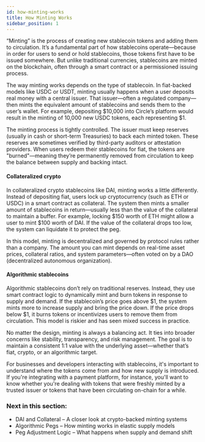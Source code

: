 ```yaml
---
id: how-minting-works
title: How Minting Works
sidebar_position: 1
---
```


“Minting” is the process of creating new stablecoin tokens and adding them to circulation. It’s a fundamental part of how stablecoins operate—because in order for users to send or hold stablecoins, those tokens first have to be issued somewhere. But unlike traditional currencies, stablecoins are minted on the blockchain, often through a smart contract or a permissioned issuing process.

The way minting works depends on the type of stablecoin. In fiat-backed models like USDC or USDT, minting usually happens when a user deposits real money with a central issuer. That issuer—often a regulated company—then mints the equivalent amount of stablecoins and sends them to the user’s wallet. For example, depositing $10,000 into Circle’s platform would result in the minting of 10,000 new USDC tokens, each representing $1.

The minting process is tightly controlled. The issuer must keep reserves (usually in cash or short-term Treasuries) to back each minted token. These reserves are sometimes verified by third-party auditors or attestation providers. When users redeem their stablecoins for fiat, the tokens are "burned"—meaning they’re permanently removed from circulation to keep the balance between supply and backing intact.

#### Collateralized crypto
In collateralized crypto stablecoins like DAI, minting works a little differently. Instead of depositing fiat, users lock up cryptocurrency (such as ETH or USDC) in a smart contract as collateral. The system then mints a smaller amount of stablecoins in return—usually less than the value of the collateral to maintain a buffer. For example, locking $150 worth of ETH might allow a user to mint $100 worth of DAI. If the value of the collateral drops too low, the system can liquidate it to protect the peg.

In this model, minting is decentralized and governed by protocol rules rather than a company. The amount you can mint depends on real-time asset prices, collateral ratios, and system parameters—often voted on by a DAO (decentralized autonomous organization).

#### Algorithmic stablecoins
Algorithmic stablecoins don’t rely on traditional reserves. Instead, they use smart contract logic to dynamically mint and burn tokens in response to supply and demand. If the stablecoin’s price goes above $1, the system mints more to increase supply and bring the price down. If the price drops below $1, it burns tokens or incentivizes users to remove them from circulation. This model is riskier and has seen mixed success in practice.

No matter the design, minting is always a balancing act. It ties into broader concerns like stability, transparency, and risk management. The goal is to maintain a consistent 1:1 value with the underlying asset—whether that’s fiat, crypto, or an algorithmic target.

For businesses and developers interacting with stablecoins, it's important to understand where the tokens come from and how new supply is introduced. If you're integrating with a payment platform, for instance, you'll want to know whether you're dealing with tokens that were freshly minted by a trusted issuer or tokens that have been circulating on-chain for a while.

### Next in this section:

- DAI and Collateral – A closer look at crypto-backed minting systems
- Algorithmic Pegs – How minting works in elastic supply models
- Peg Adjustment Logic – What happens when supply and demand shift









